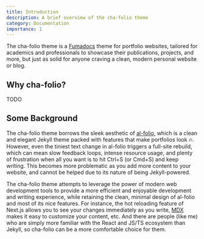 ```yaml
---
title: Introduction
description: A brief overview of the cha-folio theme
category: Documentation
importance: 1
---
```


The cha-folio theme is a [Fumadocs](https://fumadocs.dev/) theme for portfolio websites, tailored for academics and professionals to showcase their publications, projects, and more, but just as solid for anyone craving a clean, modern personal website or blog.

## Why cha-folio?

<Callout type="warning" title="🚧 Under Construction 🚧">
  TODO
</Callout>

## Some Background

The cha-folio theme borrows the sleek aesthetic of [al-folio](https://github.com/alshedivat/al-folio), which is a clean and elegant Jekyll theme packed with features that make portfolios look 🔥. However, even the tiniest text change in al-folio triggers a full-site rebuild, which can mean slow feedback loops, intense resource usage, and plenty of frustration when all you want is to hit Ctrl+S (or Cmd+S) and keep writing. This becomes more problematic as you add more content to your website, and cannot be helped due to its nature of being Jekyll-powered.

The cha-folio theme attempts to leverage the power of modern web development tools to provide a more efficient and enjoyable development and writing experience, while retaining the clean, minimal design of al-folio and most of its nice features. For instance, the hot reloading feature of Next.js allows you to see your changes immediately as you write, [MDX](https://mdxjs.com/) makes it easy to customize your content, etc. And there are people <span className="text-fd-muted-foreground text-sm">(like me)</span> who are simply more familiar with the React and JS/TS ecosystem than Jekyll, so cha-folio can be a more comfortable choice for them.

